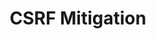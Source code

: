 ---
title: CSRF Mitigation
seoTitle: No BS guide over how to actually do it to the most
summary: No BS guide over how to actually do it to the most
isReleased: true
isSequel: false
lastModDate: 2020-04-19T09:15:00-0401
firstModDate: 2020-04-19T09:15:00-0401
minutesToRead: 5
tags:
  - 'react'
  - 'framer-motion'
---